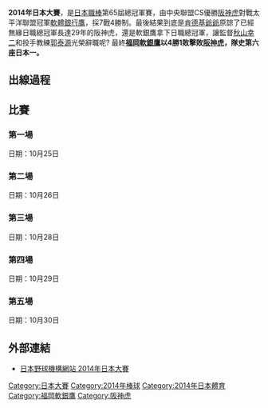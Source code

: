 {{日本大賽資訊
   | 圖說 = 
  | 年份 = 2014
  | 勝隊 = [[福岡軟銀鷹|福岡軟銀鷹]](4)
  | 勝隊總教練 = [[秋山幸二|秋山幸二]] 
  | 勝隊季賽戰績 = 78勝60敗6和 勝率.565
  | 敗隊 = [[阪神虎|阪神虎]] (1)
  | 敗隊總教練 = [[和田豐|和田豐]]
  | 敗隊季賽戰績 = 75勝68敗1和 勝率.524  
  | 日期 = 10月25日 至 11月2日
  | MVP = [[內川聖一|內川聖一]]
  | 敢鬥賞 =  Randy Messenger
  | 電視 =朝日電視臺(第1.3戰)<br>TBS電視臺(第2.5戰)<br>富士電視臺(第4戰)
  | 電視播報員 = 
  | 廣播 = 
  | 廣播播報員 = 
  | 裁判 = 
}}
'''2014年日本大賽'''，是[[日本職棒|日本職棒]]第65屆總冠軍賽，由中央聯盟CS優勝[[阪神虎|阪神虎]]對戰太平洋聯盟冠軍[[軟體銀行鷹|軟體銀行鷹]]，採7戰4勝制。最後結果到底是[[肯德基爺爺|肯德基爺爺]]原諒了已經無緣日職總冠軍長達29年的阪神虎，還是軟銀鷹拿下日職總冠軍，讓監督[[秋山幸二|秋山幸二]]和投手教練[[郭泰源|郭泰源]]光榮辭職呢? 最終'''[[福岡軟銀鷹|福岡軟銀鷹]]以4勝1敗擊敗[[阪神虎|阪神虎]]，隊史第六座日本一。'''

== 出線過程 ==
{{6TeamBracket
| RD1=季後挑戰賽
| RD2=聯盟冠軍戰
| RD3=日本大賽
| group1=中央聯盟
| group2=太平洋聯盟

| RD1-seed1=2
| RD1-team1='''[[阪神虎|阪神虎]]'''
| RD1-score1=1
| RD1-seed2=3
| RD1-team2=[[廣島東洋鯉魚|廣島東洋鯉魚]]
| RD1-score2=0

| RD1-seed3=2
| RD1-team3=[[歐力士野牛|歐力士野牛]]
| RD1-score3=1
| RD1-seed4=3
| RD1-team4='''[[北海道日本火腿鬥士|北海道日本火腿鬥士]]'''
| RD1-score4=2

| RD2-seed1=1
| RD2-team1=[[讀賣巨人|讀賣巨人]]
| RD2-score1=1
| RD2-seed2=2
| RD2-team2='''[[阪神虎|阪神虎]]'''
| RD2-score2=4

| RD2-seed3=1
| RD2-team3='''[[福岡軟銀鷹|福岡軟銀鷹]]'''
| RD2-score3=4
| RD2-seed4=3
| RD2-team4=[[北海道日本火腿鬥士|北海道日本火腿鬥士]]
| RD2-score4=3

| RD3-seed1=2
| RD3-team1=[[阪神虎|阪神虎]]
| RD3-score1=1
| RD3-seed2=1
| RD3-team2='''[[福岡軟銀鷹|福岡軟銀鷹]]'''
| RD3-score2=4
}}

== 比賽 ==
=== 第一場 ===
日期：10月25日
{{棒球比賽9局記分板
| Road=福岡軟銀鷹
| R1=0 | R2=0 | R3=0 | R4=0 | R5=0 | R6=1 | R7=1 | R8=0 | R9=0 | RR=2 | RH=6 | RE=0
| Home='''阪神虎'''
| H1=0 | H2=0 | H3=0 | H4=1 | H5=5 | H6=0 | H7=0 | H8=0 | H9=x | HR=6 | HH=9 | HE=1
| W=Randy Messenger（1–0） | L=Jason Standridge（0–1）  | SV= 
| HRs= 
| GWRBI= | ATT=45,293 | Hours=3 | Mins=26
}}

=== 第二場 ===
日期：10月26日
{{棒球比賽9局記分板
| Road='''福岡軟銀鷹'''
| R1=1 | R2=0 | R3=0 | R4=1 | R5=0 | R6=0 | R7=0 | R8=0 | R9=0 | RR=2 | RH=7 | RE=0
| Home=阪神虎
| H1=0 | H2=0 | H3=0 | H4=0 | H5=0 | H6=1 | H7=0 | H8=0 | H9=0 | HR=1 | HH=5 | HE=0
| W=[[武田翔太|武田翔太]] (1–0) | L=[[能見篤史|能見篤史]] (0–1) | SV= 
| HRs=[[李大浩|李大浩]] (4上，1分) 
| GWRBI= | ATT=45,259 | Hours=2 | Mins=57
}}

=== 第三場 ===
日期：10月28日
{{棒球比賽9局記分板
| Road=阪神虎
| R1=0 | R2=0 | R3=0 | R4=0 | R5=0 | R6=0 | R7=0 | R8=0 | R9=1 | RR=1 | RH=5 | RE=0
| Home='''福岡軟銀鷹'''
| H1=1 | H2=0 | H3=0 | H4=1 | H5=0 | H6=3 | H7=0 | H8=0 | H9=x | HR=5 | HH=10 | HE=0
| W=[[大隣憲司|大隣憲司]] (1–0) | L=[[藤浪晋太郎|藤浪晋太郎]] (0–1) | SV= 
| HRs=
| GWRBI= | ATT=35,527 | Hours=3 | Mins=30
}}

=== 第四場 ===
日期：10月29日
{{棒球比賽9局記分板
| Road=阪神虎
| R1=0 | R2=0 | R3=2 | R4=0 | R5=0 | R6=0 | R7=0 | R8=0 | R9=0 | R10=0 | RR=2 | RH=4 | RE=0
| Home='''福岡軟銀鷹'''
| H1=2 | H2=0 | H3=0 | H4=0 | H5=0 | H6=0 | H7=0 | H8=0 | H9=0 | H10=3x | HR=5 | HH=7 | HE=0
| W=Dennis Sarfate (1–0) | L=[[安藤優也|安藤優也]] (0–1) | SV= 
| HRs=[[中村晃|中村晃]] (10下，3分) 
| GWRBI= | ATT=35,861 | Hours=3 | Mins=56
}}

=== 第五場 ===
日期：10月30日
{{棒球比賽9局記分板
| Road=阪神虎
| R1=0 | R2=0 | R3=0 | R4=0 | R5=0 | R6=0 | R7=0 | R8=0 | R9=0 | RR=0 | RH=5 | RE=0
| Home='''福岡軟銀鷹'''
| H1=0 | H2=0 | H3=0 | H4=0 | H5=0 | H6=0 | H7=0 | H8=1 | H9=x | HR=1 | HH=9 | HE=0
| W=[[五十嵐亮太|五十嵐亮太]] (1–0) | L=Randy Messenger (0–1) | SV=Dennis Sarfate (1) 
| HRs=
| GWRBI= | ATT=36,068 | Hours=3 | Mins=31
}}

==外部連結==
*[https://web.archive.org/web/20121022105824/http://nipponseries.npb.or.jp/ 日本野球機構網站 2014年日本大賽]
{{Japan Series}}

[[Category:日本大賽|Category:日本大賽]]
[[Category:2014年棒球|Category:2014年棒球]]
[[Category:2014年日本體育|Category:2014年日本體育]]
[[Category:福岡軟銀鷹|Category:福岡軟銀鷹]]
[[Category:阪神虎|Category:阪神虎]]
